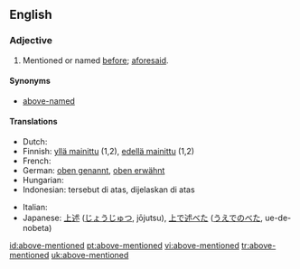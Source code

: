 ==English==

===Adjective===
{{en-adj|pos=[[above]]-[[mentioned]]|-}}

# Mentioned or named [[before]]; [[aforesaid]].

====Synonyms====
* [[above-named]]

====Translations====
{{trans-top|Mentioned or named before; aforesaid}}
* Dutch: {{t-|nl|bovenvermeld}}
* Finnish: [[yllä mainittu]] (1,2), [[edellä mainittu]] (1,2)
* French: {{t+|fr|susmentionné}}
* German: [[oben genannt]], [[oben erwähnt]]
* Hungarian: {{t|hu|fentemlített}}
* Indonesian: tersebut di atas, dijelaskan di atas
{{trans-mid}}
* Italian: {{t+|it|suddetto}}
* Japanese: [[上述]] ([[じょうじゅつ]], jōjutsu), [[上で述べた]] ([[うえでのべた]], ue-de-nobeta)
{{trans-bottom}}

[[id:above-mentioned]]
[[pt:above-mentioned]]
[[vi:above-mentioned]]
[[tr:above-mentioned]]
[[uk:above-mentioned]]
